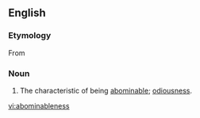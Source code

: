 ==English==

===Etymology===
From {{suffix|abominable|ness}}

===Noun===
{{en-noun|-}}
#The characteristic of being [[abominable]]; [[odiousness]].

[[vi:abominableness]]